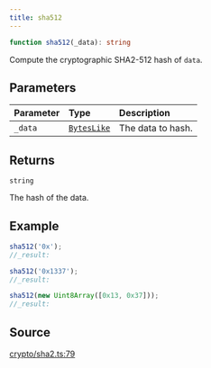 ```yaml
---
title: sha512
---
```


```ts
function sha512(_data): string
```

Compute the cryptographic SHA2-512 hash of `data`.

## Parameters

| Parameter | Type | Description |
| :------ | :------ | :------ |
| `_data` | [`BytesLike`](/content/type-aliases/BytesLike) | The data to hash. |

## Returns

`string`

The hash of the data.

## Example

```ts
sha512('0x');
//_result:

sha512('0x1337');
//_result:

sha512(new Uint8Array([0x13, 0x37]));
//_result:
```

## Source

[crypto/sha2.ts:79](https://github.com/dominant-strategies/quais.js/blob/40f3917383e9421179ebdbc4076b907a7d088144/src/crypto/sha2.ts#L79)
